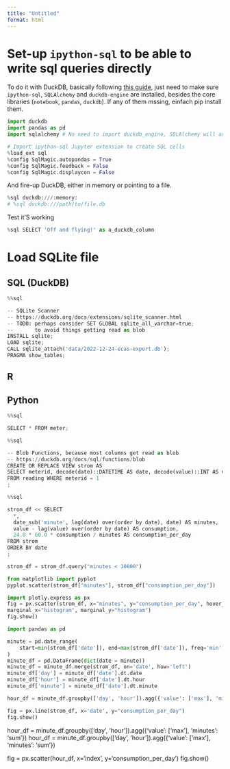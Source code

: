```yaml
---
title: "Untitled"
format: html
---
```


# Set-up `ipython-sql` to be able to write sql queries directly

To do it with DuckDB, basically following [this guide](https://duckdb.org/docs/guides/python/jupyter), just need to make sure `ipython-sql`, `SQLAlchemy` and `duckdb-engine` are installed, besides the core libraries (`notebook`, `pandas`, `duckdb`). If any of them mssing, einfach pip install them.

```python
import duckdb
import pandas as pd
import sqlalchemy # No need to import duckdb_engine, SQLAlchemy will auto-detect 

# Import ipython-sql Jupyter extension to create SQL cells
%load_ext sql
%config SqlMagic.autopandas = True
%config SqlMagic.feedback = False
%config SqlMagic.displaycon = False
```

And fire-up DuckDB, either in memory or pointing to a file.
```python
%sql duckdb:///:memory:
# %sql duckdb:///path/to/file.db
```

Test it'S working
```python
%sql SELECT 'Off and flying!' as a_duckdb_column
```


# Load SQLite file
::: {.panel-tabset}

## SQL (DuckDB)
```python
%%sql

-- SQLite Scanner
-- https://duckdb.org/docs/extensions/sqlite_scanner.html
-- TODO: perhaps consider SET GLOBAL sqlite_all_varchar=true;
--       to avoid things getting read as blob
INSTALL sqlite;
LOAD sqlite;
CALL sqlite_attach('data/2022-12-24-ecas-export.db');
PRAGMA show_tables;
```

## R

## Python

:::


```python
%%sql 

SELECT * FROM meter;
```





```python
%%sql 

-- Blob Functions, because most columns get read as blob
-- https://duckdb.org/docs/sql/functions/blob
CREATE OR REPLACE VIEW strom AS 
SELECT meterid, decode(date)::DATETIME AS date, decode(value)::INT AS value 
FROM reading WHERE meterid = 1
;
```



```python
%%sql 

strom_df << SELECT 
  *, 
  date_sub('minute', lag(date) over(order by date), date) AS minutes, 
  value - lag(value) over(order by date) AS consumption,
  24.0 * 60.0 * consumption / minutes AS consumption_per_day
FROM strom
ORDER BY date
;
```

```python

strom_df = strom_df.query("minutes < 10000")

from matplotlib import pyplot
pyplot.scatter(strom_df["minutes"], strom_df["consumption_per_day"])
```


```python
import plotly.express as px
fig = px.scatter(strom_df, x="minutes", y="consumption_per_day", hover_data=['date'],
marginal_x="histogram", marginal_y="histogram")
fig.show()
```


```python
import pandas as pd

minute = pd.date_range(
    start=min(strom_df['date']), end=max(strom_df['date']), freq='min'
)
minute_df = pd.DataFrame(dict(date = minute))
minute_df = minute_df.merge(strom_df, on='date', how='left')
minute_df['day'] = minute_df['date'].dt.date
minute_df['hour'] = minute_df['date'].dt.hour
minute_df['minute'] = minute_df['date'].dt.minute

hour_df = minute_df.groupby(['day', 'hour']).agg({'value': ['max'], 'minutes': 'sum'})
```


```python
fig = px.line(strom_df, x='date', y="consumption_per_day")
fig.show()
```



hour_df = minute_df.groupby(['day', 'hour']).agg({'value': ['max'], 'minutes': 'sum'})
hour_df = minute_df.groupby(['day', 'hour']).agg({'value': ['max'], 'minutes': 'sum'})

fig = px.scatter(hour_df, x='index', y='consumption_per_day')
fig.show()


